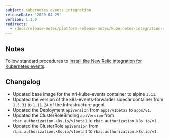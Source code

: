 ```yaml
---
subject: Kubernetes events integration
releaseDate: '2020-04-29'
version: 1.1.0
redirects:
  - /docs/release-notes/platform-release-notes/kubernetes-integration-release-notes/new-relic-integration-kubernetes-events-110
---
```


## Notes

Follow standard procedures to [install the New Relic integration for Kubernetes events](/docs/integrations/kubernetes-integration/kubernetes-events/install-kubernetes-events-integration).

## Changelog

* Updated base image for the nri-kube-events container to alpine `3.11`.
* Updated the version of the k8s-events-forwarder sidecar container from `1.5.31` to `1.11.24` of the Infrastructure agent.
* Updated the Deployment `apiVersion` from `apps/v1beta2` to `apps/v1`.
* Updated the ClusterRoleBinding `apiVersion` from `rbac.authorization.k8s.io/v1beta1` to `rbac.authorization.k8s.io/v1` .
* Updated the ClusterRole `apiVersion` from `rbac.authorization.k8s.io/v1beta1` to `rbac.authorization.k8s.io/v1`.
